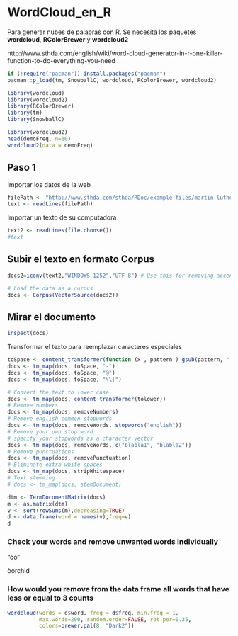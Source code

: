 # WordCloud_en_R


Para generar nubes de palabras con R. Se necesita los paquetes **wordcloud**, **RColorBrewer** y **wordcloud2**


http://www.sthda.com/english/wiki/word-cloud-generator-in-r-one-killer-function-to-do-everything-you-need

```r
if (!require("pacman")) install.packages("pacman")
pacman::p_load(tm, SnowballC, wordcloud, RColorBrewer, wordcloud2)

library(wordcloud)
library(wordcloud2)
library(RColorBrewer)
library(tm)
library(SnowballC)

```






```r
library(wordcloud2)
head(demoFreq, n=10)
wordcloud2(data = demoFreq)
```















## Paso 1 

Importar los datos de la web

```r
filePath <- "http://www.sthda.com/sthda/RDoc/example-files/martin-luther-king-i-have-a-dream-speech.txt"
text <- readLines(filePath)
```



Importar un texto de su computadora


```r
text2 <- readLines(file.choose())
#text
```


## Subir el texto en formato **Corpus**

```r

docs2=iconv(text2,"WINDOWS-1252","UTF-8") # Use this for removing accents and non - english characters

# Load the data as a corpus
docs <- Corpus(VectorSource(docs2))


```


## Mirar el documento

```r
inspect(docs)
```



Transformar el texto para reemplazar caracteres especiales

```r
toSpace <- content_transformer(function (x , pattern ) gsub(pattern, " ", x))
docs <- tm_map(docs, toSpace, "-")
docs <- tm_map(docs, toSpace, "@")
docs <- tm_map(docs, toSpace, "\\|")
```


```r
# Convert the text to lower case
docs <- tm_map(docs, content_transformer(tolower))
# Remove numbers
docs <- tm_map(docs, removeNumbers)
# Remove english common stopwords
docs <- tm_map(docs, removeWords, stopwords("english"))
# Remove your own stop word
# specify your stopwords as a character vector
docs <- tm_map(docs, removeWords, c("blabla1", "blabla2")) 
# Remove punctuations
docs <- tm_map(docs, removePunctuation)
# Eliminate extra white spaces
docs <- tm_map(docs, stripWhitespace)
# Text stemming
# docs <- tm_map(docs, stemDocument)
```


```r
dtm <- TermDocumentMatrix(docs)
m <- as.matrix(dtm)
v <- sort(rowSums(m),decreasing=TRUE)
d <- data.frame(word = names(v),freq=v)
d
```



### Check your words and remove unwanted words individually



"òó"

òorchid


### How would you remove from the data frame all words that have less or equal to 3 counts



```r
wordcloud(words = d$word, freq = d$freq, min.freq = 1,
          max.words=200, random.order=FALSE, rot.per=0.35, 
          colors=brewer.pal(8, "Dark2"))
```



